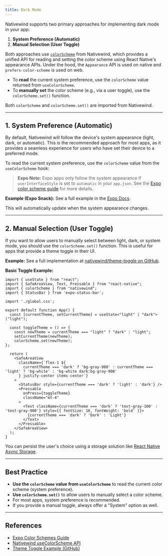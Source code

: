 ```yaml
---
title: Dark Mode
---
```


Nativewind supports two primary approaches for implementing dark mode in your app:

1. **System Preference (Automatic)**
2. **Manual Selection (User Toggle)**

Both approaches use [`colorScheme`](../api/use-color-scheme) from Nativewind, which provides a unified API for reading and setting the color scheme using React Native's appearance APIs. Under the hood, the `Appearance` API is used on native and `prefers-color-scheme` is used on web. 

- To **read** the current system preference, use the `colorScheme` value returned from `useColorScheme`.
- To **manually set** the color scheme (e.g., via a user toggle), use the `colorScheme.set()` function.

Both `colorScheme` and `colorScheme.set()` are imported from Nativewind.

---

## 1. System Preference (Automatic)

By default, Nativewind will follow the device's system appearance (light, dark, or automatic). This is the recommended approach for most apps, as it provides a seamless experience for users who have set their device to a preferred mode.

To read the current system preference, use the `colorScheme` value from the `useColorScheme` hook:

> **Expo Note:**
> Expo apps only follow the system appearance if `userInterfaceStyle` is set to `automatic` in your `app.json`.
> See the [Expo color scheme guide](https://docs.expo.dev/guides/color-schemes/) for more details.

**Example (Expo Snack):**
See a full example in the [Expo Docs](https://docs.expo.dev/develop/user-interface/color-themes/#minimal-example).

This will automatically update when the system appearance changes.

---

## 2. Manual Selection (User Toggle)

If you want to allow users to manually select between light, dark, or system mode, you should use the `colorScheme.set()` function. This is useful for apps that provide a theme toggle in their UI.

**Example:**
See a full implementation at [nativewind/theme-toggle on GitHub](https://github.com/nativewind/theme-toggle).

**Basic Toggle Example:**
```tsx
import { useState } from "react";
import { SafeAreaView, Text, Pressable } from "react-native";
import { colorScheme } from "nativewind";
import { StatusBar } from 'expo-status-bar';

import './global.css';

export default function App() {
  const [currentTheme, setCurrentTheme] = useState<"light" | "dark">("light");

  const toggleTheme = () => {
    const newTheme = currentTheme === "light" ? "dark" : "light";
    setCurrentTheme(newTheme);
    colorScheme.set(newTheme);
};

  return (
    <SafeAreaView
      className={`flex-1 ${
        currentTheme === 'dark' ? 'bg-gray-900' : currentTheme === 'light' ? 'bg-white' : 'bg-white dark:bg-gray-900'
      } justify-center items-center`}
    >
      <StatusBar style={currentTheme === 'dark' ? 'light' : 'dark'} />
      <Pressable
        onPress={toggleTheme}
        className="mt-4"
      >
        <Text className={currentTheme === 'dark' ? 'text-gray-100' : 'text-gray-900'} style={{ fontSize: 16, fontWeight: 'bold' }}>
          {currentTheme === 'dark' ? 'Dark' : 'Light'}
        </Text>
      </Pressable>
    </SafeAreaView>
  );
}
```

You can persist the user's choice using a storage solution like [React Native Async Storage](https://react-native-async-storage.github.io/async-storage/).

---

## Best Practice

- **Use the `colorScheme` value from `useColorScheme`** to read the current color scheme (system preference).
- **Use `colorScheme.set()`** to allow users to manually select a color scheme.
- For most apps, system preference is recommended.
- If you provide a manual toggle, always offer a "System" option as well.

---

## References

- [Expo Color Schemes Guide](https://docs.expo.dev/guides/color-schemes/)
- [Nativewind useColorScheme API](../api/use-color-scheme)
- [Theme Toggle Example (GitHub)](https://github.com/nativewind/theme-toggle)
